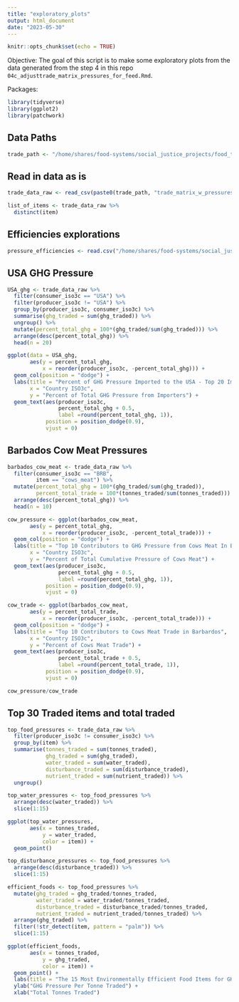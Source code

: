```yaml
---
title: "exploratory_plots"
output: html_document
date: "2023-05-30"
---
```


```r
knitr::opts_chunk$set(echo = TRUE)
```

Objective: The goal of this script is to make some exploratory plots from the data generated from the step 4 in this repo `04c_adjusttrade_matrix_pressures_for_feed.Rmd`.

Packages:
```r
library(tidyverse)
library(ggplot2)
library(patchwork)
```


## Data Paths
```r
trade_path <- "/home/shares/food-systems/social_justice_projects/food_trade_pressures/output_data/04c_adjust_trade_matrix_pressures_for_feed/"
```


## Read in data as is
```r
trade_data_raw <- read_csv(paste0(trade_path, "trade_matrix_w_pressures_accounting_for_feed.csv"))

list_of_items <- trade_data_raw %>% 
  distinct(item)
```
## Efficiencies explorations
```r
pressure_efficiencies <- read.csv("/home/shares/food-systems/social_justice_projects/food_trade_pressures/raw_data/pressures/pressures_efficiencies.csv")
```

## USA GHG Pressure
```r
USA_ghg <- trade_data_raw %>% 
  filter(consumer_iso3c == "USA") %>% 
  filter(producer_iso3c != "USA") %>% 
  group_by(producer_iso3c, consumer_iso3c) %>% 
  summarise(ghg_traded = sum(ghg_traded)) %>% 
  ungroup() %>% 
  mutate(percent_total_ghg = 100*(ghg_traded/sum(ghg_traded))) %>% 
  arrange(desc(percent_total_ghg)) %>% 
  head(n = 20)

ggplot(data = USA_ghg,
       aes(y = percent_total_ghg,
           x = reorder(producer_iso3c, -percent_total_ghg))) +
  geom_col(position = "dodge") +
  labs(title = "Percent of GHG Pressure Imported to the USA - Top 20 Importers",
       x = "Country ISO3c",
       y = "Percent of Total GHG Pressure from Importers") + 
  geom_text(aes(producer_iso3c, 
                percent_total_ghg + 0.5, 
                label =round(percent_total_ghg, 1)),
            position = position_dodge(0.9),
            vjust = 0)
```

## Barbados Cow Meat Pressures
```r
barbados_cow_meat <- trade_data_raw %>% 
  filter(consumer_iso3c == "BRB",
         item == "cows_meat") %>% 
  mutate(percent_total_ghg = 100*(ghg_traded/sum(ghg_traded)),
         percent_total_trade = 100*(tonnes_traded/sum(tonnes_traded))) %>% 
  arrange(desc(percent_total_ghg)) %>% 
  head(n = 10)

cow_pressure <- ggplot(barbados_cow_meat,
       aes(y = percent_total_ghg,
           x = reorder(producer_iso3c, -percent_total_trade))) +
  geom_col(position = "dodge") +
  labs(title = "Top 10 Contributors to GHG Pressure from Cows Meat In Barbardos",
       x = "Country ISO3c",
       y = "Percent of Total Cumulative Pressure of Cows Meat") + 
  geom_text(aes(producer_iso3c, 
                percent_total_ghg + 0.5, 
                label =round(percent_total_ghg, 1)),
            position = position_dodge(0.9),
            vjust = 0)

cow_trade <- ggplot(barbados_cow_meat,
       aes(y = percent_total_trade,
           x = reorder(producer_iso3c, -percent_total_trade))) +
  geom_col(position = "dodge") +
  labs(title = "Top 10 Contributors to Cows Meat Trade in Barbardos",
       x = "Country ISO3c",
       y = "Percent of Cows Meat Trade") + 
  geom_text(aes(producer_iso3c, 
                percent_total_trade + 0.5, 
                label =round(percent_total_trade, 1)),
            position = position_dodge(0.9),
            vjust = 0)

cow_pressure/cow_trade

```

## Top 30 Traded items and total traded

```r
top_food_pressures <- trade_data_raw %>% 
  filter(producer_iso3c != consumer_iso3c) %>% 
  group_by(item) %>% 
  summarise(tonnes_traded = sum(tonnes_traded),
            ghg_traded = sum(ghg_traded),
            water_traded = sum(water_traded),
            disturbance_traded = sum(disturbance_traded),
            nutrient_traded = sum(nutrient_traded)) %>% 
  ungroup() 

top_water_pressures <- top_food_pressures %>% 
  arrange(desc(water_traded)) %>% 
  slice(1:15)

ggplot(top_water_pressures,
       aes(x = tonnes_traded,
           y = water_traded,
           color = item)) +
  geom_point()

top_disturbance_pressures <- top_food_pressures %>% 
  arrange(desc(disturbance_traded)) %>% 
  slice(1:15)

efficient_foods <- top_food_pressures %>% 
  mutate(ghg_traded = ghg_traded/tonnes_traded,
         water_traded = water_traded/tonnes_traded,
         disturbance_traded = disturbance_traded/tonnes_traded,
         nutrient_traded = nutrient_traded/tonnes_traded) %>% 
  arrange(ghg_traded) %>% 
  filter(!str_detect(item, pattern = "palm")) %>% 
  slice(1:15)

ggplot(efficient_foods,
       aes(x = tonnes_traded,
           y = ghg_traded,
           color = item)) +
  geom_point() +
  labs(title = "The 15 Most Environmentally Efficient Food Items for GHG emissions") +
  ylab("GHG Pressure Per Tonne Traded") +
  xlab("Total Tonnes Traded")

```

